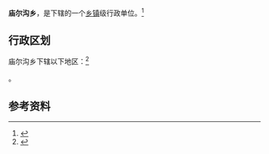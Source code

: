 {{中国乡级行政区|65/23/01/203/000}}

'''庙尔沟乡'''，是{{PRC admin/fullname|65/23/01/203/000|3}}下辖的一个[[乡镇|乡镇]]级行政单位。<ref>{{PRC admin/ref sgc|{{PRC admin/parent|65/23/01/203/000}}}}</ref>

== 行政区划 ==

庙尔沟乡下辖以下地区：<ref>{{PRC admin/ref sgc|65/23/01/203/000}}</ref>

{{PRC admin/children|65/23/01/203/000}}。

== 参考资料 ==

{{reflist}}

{{行政区划小作品}}
{{PRC admin/navcat|65/23/01/203/000}}